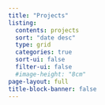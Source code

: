 ```yaml
---
title: "Projects"
listing:
  contents: projects
  sort: "date desc"
  type: grid
  categories: true
  sort-ui: false
  filter-ui: false
  #image-height: "8cm"
page-layout: full
title-block-banner: false
---
```

